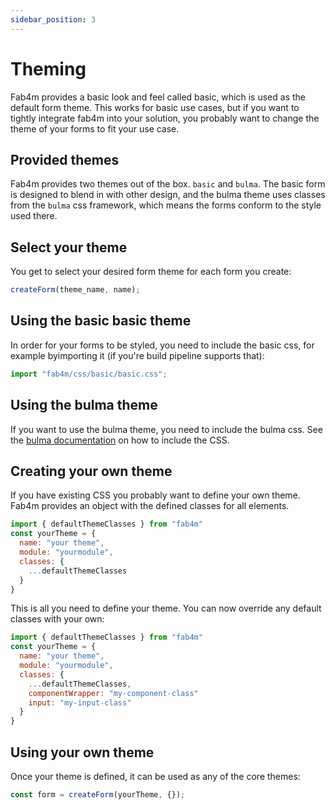 ```yaml
---
sidebar_position: 3
---
```


# Theming

Fab4m provides a basic look and feel called basic, which is used as the default
form theme. This works for basic use cases, but if you want to tightly integrate
fab4m into your solution, you probably want to change the theme of your forms to fit your use case.

## Provided themes

Fab4m provides two themes out of the box. `basic` and `bulma`. The basic form is designed to blend in with other design, and the bulma theme uses classes from the `bulma` css framework, which means the forms conform to the style used there.

## Select your theme

You get to select your desired form theme for each form you create:

```jsx
createForm(theme_name, name);
```

## Using the basic basic theme

In order for your forms to be styled, you need to include the basic css, for example byimporting it (if you're build pipeline supports that):

```jsx
import "fab4m/css/basic/basic.css";
```

## Using the bulma theme

If you want to use the bulma theme, you need to include the bulma css. See the
[bulma documentation](https://bulma.io/) on how to include the CSS.

## Creating your own theme

If you have existing CSS you probably want to define your own theme.
Fab4m provides an object with the defined classes for all elements.

```jsx
import { defaultThemeClasses } from "fab4m"
const yourTheme = {
  name: "your theme",
  module: "yourmodule",
  classes: {
    ...defaultThemeClasses
  }
}
```

This is all you need to define your theme. You can now override any default classes
with your own:

```jsx
import { defaultThemeClasses } from "fab4m"
const yourTheme = {
  name: "your theme",
  module: "yourmodule",
  classes: {
    ...defaultThemeClasses,
    componentWrapper: "my-component-class"
    input: "my-input-class"
  }
}
```

## Using your own theme

Once your theme is defined, it can be used as any of the core themes:

```jsx
const form = createForm(yourTheme, {});
```
